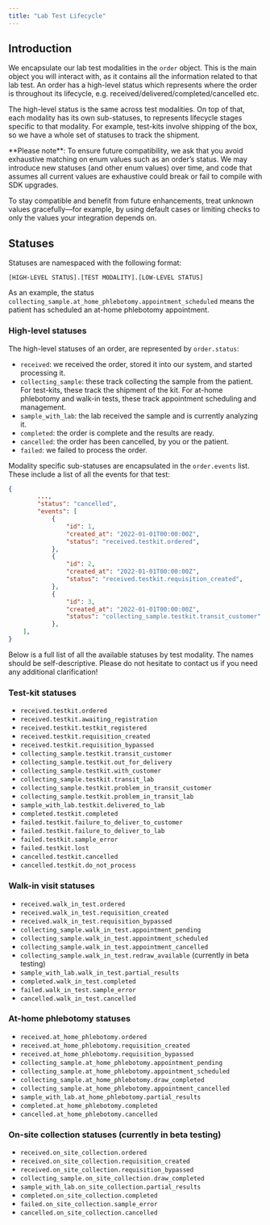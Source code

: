 ```yaml
---
title: "Lab Test Lifecycle"
---
```


## Introduction

We encapsulate our lab test modalities in the `order` object. This is the main object you will interact with, as it contains all the information related to that lab test. An order has a high-level status which represents where the order is throughout its lifecycle, e.g. received/delivered/completed/cancelled etc.

The high-level status is the same across test modalities. On top of that, each modality has its own sub-statuses, to represents lifecycle stages specific to that modality. For example, test-kits involve shipping of the box, so we have a whole set of statuses to track the shipment.

<Warning>
**Please note**: To ensure future compatibility, we ask that you avoid exhaustive matching on enum values such as an order’s status. We may introduce new statuses (and other enum values) over time, and code that assumes all current values are exhaustive could break or fail to compile with SDK upgrades.

To stay compatible and benefit from future enhancements, treat unknown values gracefully—for example, by using default cases or limiting checks to only the values your integration depends on.
</Warning>

## Statuses

Statuses are namespaced with the following format:

```[HIGH-LEVEL STATUS].[TEST MODALITY].[LOW-LEVEL STATUS]```

As an example, the status `collecting_sample.at_home_phlebotomy.appointment_scheduled` means the patient has scheduled an at-home phlebotomy appointment.

### High-level statuses

The high-level statuses of an order, are represented by `order.status`:

- `received`: we received the order, stored it into our system, and started processing it.
- `collecting_sample`: these track collecting the sample from the patient. For test-kits, these track the shipment of the kit. For at-home phlebotomy and walk-in tests, these track appointment scheduling and management.
- `sample_with_lab`: the lab received the sample and is currently analyzing it.
- `completed`: the order is complete and the results are ready.
- `cancelled`: the order has been cancelled, by you or the patient.
- `failed`: we failed to process the order.

Modality specific sub-statuses are encapsulated in the `order.events` list. These include a list of all the events for that test:

```json Test kit order status
{
        ...,
        "status": "cancelled",
        "events": [
            {
                "id": 1,
                "created_at": "2022-01-01T00:00:00Z",
                "status": "received.testkit.ordered",
            },
            {
                "id": 2,
                "created_at": "2022-01-01T00:00:00Z",
                "status": "received.testkit.requisition_created",
            },
            {
                "id": 3,
                "created_at": "2022-01-01T00:00:00Z",
                "status": "collecting_sample.testkit.transit_customer"
            },
    ],
}
```

Below is a full list of all the available statuses by test modality. The names should be self-descriptive. Please do not hesitate to contact us if you need any additional clarification!

### Test-kit statuses

- `received.testkit.ordered`
- `received.testkit.awaiting_registration`
- `received.testkit.testkit_registered`
- `received.testkit.requisition_created`
- `received.testkit.requisition_bypassed`
- `collecting_sample.testkit.transit_customer`
- `collecting_sample.testkit.out_for_delivery`
- `collecting_sample.testkit.with_customer`
- `collecting_sample.testkit.transit_lab`
- `collecting_sample.testkit.problem_in_transit_customer`
- `collecting_sample.testkit.problem_in_transit_lab`
- `sample_with_lab.testkit.delivered_to_lab`
- `completed.testkit.completed`
- `failed.testkit.failure_to_deliver_to_customer`
- `failed.testkit.failure_to_deliver_to_lab`
- `failed.testkit.sample_error`
- `failed.testkit.lost`
- `cancelled.testkit.cancelled`
- `cancelled.testkit.do_not_process`

### Walk-in visit statuses

- `received.walk_in_test.ordered`
- `received.walk_in_test.requisition_created`
- `received.walk_in_test.requisition_bypassed`
- `collecting_sample.walk_in_test.appointment_pending`
- `collecting_sample.walk_in_test.appointment_scheduled`
- `collecting_sample.walk_in_test.appointment_cancelled`
- `collecting_sample.walk_in_test.redraw_available` (currently in beta testing)
- `sample_with_lab.walk_in_test.partial_results`
- `completed.walk_in_test.completed`
- `failed.walk_in_test.sample_error`
- `cancelled.walk_in_test.cancelled`

### At-home phlebotomy statuses

- `received.at_home_phlebotomy.ordered`
- `received.at_home_phlebotomy.requisition_created`
- `received.at_home_phlebotomy.requisition_bypassed`
- `collecting_sample.at_home_phlebotomy.appointment_pending`
- `collecting_sample.at_home_phlebotomy.appointment_scheduled`
- `collecting_sample.at_home_phlebotomy.draw_completed`
- `collecting_sample.at_home_phlebotomy.appointment_cancelled`
- `sample_with_lab.at_home_phlebotomy.partial_results`
- `completed.at_home_phlebotomy.completed`
- `cancelled.at_home_phlebotomy.cancelled`

### On-site collection statuses (currently in beta testing)

- `received.on_site_collection.ordered`
- `received.on_site_collection.requisition_created`
- `received.on_site_collection.requisition_bypassed`
- `collecting_sample.on_site_collection.draw_completed`
- `sample_with_lab.on_site_collection.partial_results`
- `completed.on_site_collection.completed`
- `failed.on_site_collection.sample_error`
- `cancelled.on_site_collection.cancelled`
